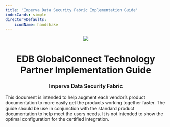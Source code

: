 ```yaml
---
title: 'Imperva Data Security Fabric Implementation Guide'
indexCards: simple
directoryDefaults:
    iconName: handshake
---
```


<p align="center">
  <img  src="Images/PartnerProgram.jpg.png">
</p>
<h1 style="text-align: center;">EDB GlobalConnect Technology Partner Implementation Guide</h1>
<h3 style="text-align: center;">Imperva Data Security Fabric</h3>

This document is intended to help augment each vendor’s product documentation to more easily get the products working together faster.  The guide should be use in conjunction with the standard product documentation to help meet the users needs.  It is not intended to show the optimal configuration for the certified integration.